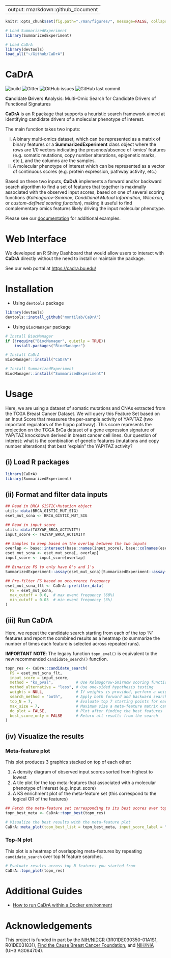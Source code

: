 
---
output: rmarkdown::github_document
---

<!-- README.md is generated from README.Rmd. Please edit that file -->

```r
knitr::opts_chunk$set(fig.path="./man/figures/", message=FALSE, collapse = TRUE, comment="")

# Load SummarizedExperiment
library(SummarizedExperiment)

# Load CaDrA
library(devtools)
load_all("~/Github/CaDrA")
```

# CaDrA

![build](https://github.com/montilab/cadra/workflows/rcmdcheck/badge.svg)
![Gitter](https://img.shields.io/gitter/room/montilab/cadra)
![GitHub issues](https://img.shields.io/github/issues/montilab/cadra)
![GitHub last commit](https://img.shields.io/github/last-commit/montilab/cadra)
  
**Ca**ndidate **Dr**ivers **A**nalysis: Multi-Omic Search for Candidate Drivers of Functional Signatures

**CaDrA** is an R package that supports a heuristic search framework aimed at identifying candidate drivers of a molecular phenotype of interest. 

The main function takes two inputs:

i) A binary multi-omics dataset, which can be represented as a matrix of binary features or a **SummarizedExperiment** class object where the rows are 1/0 vectors indicating the presence/absence of ‘omics’ features (e.g. somatic mutations, copy number alterations, epigenetic marks, etc.), and the columns are the samples.
ii) A molecular phenotype of interest which can be represented as a vector of continuous scores (e.g. protein expression, pathway activity, etc.)

Based on these two inputs, **CaDrA** implements a forward and/or backward search algorithm to find a set of features that together is maximally associated with the observed input scores, based on one of several scoring functions (*Kolmogorov-Smirnov*, *Conditional Mutual Information*, *Wilcoxon*, or *custom-defined scoring function*), making it useful to find complementary omics features likely driving the input molecular phenotype.

Please see our [documentation](https://montilab.github.io/CaDrA/) for additional examples.

# Web Interface

We developed an R Shiny Dashboard that would allow users to interact with **CaDrA** directly without the need to install or maintain the package.

See our web portal at [https://cadra.bu.edu/](https://cadra.bu.edu/)

# Installation

- Using `devtools` package

```r
library(devtools)
devtools::install_github("montilab/CaDrA")
```

- Using `BiocManager` package

```r
# Install BiocManager
if (!require("BiocManager", quietly = TRUE))
    install.packages("BiocManager")

# Install CaDrA
BiocManager::install("CaDrA")

# Install SummarizedExperiment
BiocManager::install("SummarizedExperiment")
```

# Usage

Here, we are using a dataset of somatic mutations and CNAs extracted from the TCGA Breast Cancer Dataset. We will query this Feature Set based on an Input Score that measures the per-sample activity of YAP/TAZ (two important regulators of the hippo pathway). This score represents the projection on the TCGA BrCa dataset of a gene expression signature of YAP/TAZ knockdown derived in breast cancer cell lines. Our question of interest: what is the combination of genetic features (mutations and copy number alterations) that best “explain” the YAP/TAZ activity?

## (i) Load R packages

```r
library(CaDrA)
library(SummarizedExperiment)
```

## (ii) Format and filter data inputs

```r
## Read in BRCA GISTIC+Mutation object
utils::data(BRCA_GISTIC_MUT_SIG)
eset_mut_scna <- BRCA_GISTIC_MUT_SIG

## Read in input score
utils::data(TAZYAP_BRCA_ACTIVITY)
input_score <- TAZYAP_BRCA_ACTIVITY

## Samples to keep based on the overlap between the two inputs
overlap <- base::intersect(base::names(input_score), base::colnames(eset_mut_scna))
eset_mut_scna <- eset_mut_scna[, overlap]
input_score <- input_score[overlap]

## Binarize FS to only have 0's and 1's
SummarizedExperiment::assay(eset_mut_scna)[SummarizedExperiment::assay(eset_mut_scna) > 1] <- 1.0

## Pre-filter FS based on occurrence frequency
eset_mut_scna_flt <- CaDrA::prefilter_data(
  FS = eset_mut_scna,
  max_cutoff = 0.6,  # max event frequency (60%)
  min_cutoff = 0.03  # min event frequency (3%)
)  
```

## (iii) Run CaDrA

Here, we repeat the candidate search starting from each of the top 'N' features and report the combined results as a heatmap (to summarize the number of times each feature is selected across repeated runs). 

**IMPORTANT NOTE**: The legacy function `topn_eval()` is equivalent to the new recommended `candidate_search()` function.

```r
topn_res <- CaDrA::candidate_search(
  FS = eset_mut_scna_flt,
  input_score = input_score,
  method = "ks_pval",          # Use Kolmogorow-Smirnow scoring function 
  method_alternative = "less", # Use one-sided hypothesis testing
  weights = NULL,              # If weights is provided, perform a weighted-KS test
  search_method = "both",      # Apply both forward and backward search
  top_N = 7,                   # Evaluate top 7 starting points for each search
  max_size = 7,                # Maximum size a meta-feature matrix can extend to
  do_plot = FALSE,             # Plot after finding the best features
  best_score_only = FALSE      # Return all results from the search
)
```

## (iv) Visualize the results

### Meta-feature plot

This plot produces 3 graphics stacked on top of each other: 

1. A density diagram of observed input scores sorted from highest to lowest 
2. A tile plot for the top meta-features that associated with a molecular phenotype of interest (e.g. input_score)
3. A KS enrichment plot of the meta-feature set (this correspond to the logical OR of the features)

```r
## Fetch the meta-feature set corresponding to its best scores over top N features searches
topn_best_meta <- CaDrA::topn_best(topn_res)

# Visualize the best results with the meta-feature plot
CaDrA::meta_plot(topn_best_list = topn_best_meta, input_score_label = "YAP/TAZ Activity")
```

### Top-N plot

This plot is a heatmap of overlapping meta-features by repeating `candidate_search` over top N feature searches.

```r
# Evaluate results across top N features you started from
CaDrA::topn_plot(topn_res) 
```

# Additional Guides

- [How to run CaDrA within a Docker environment](https://montilab.github.io/CaDrA/articles/docker.html)

# Acknowledgements

This project is funded in part by the [NIH/NIDCR](https://www.nidcr.nih.gov/) (3R01DE030350-01A1S1, R01DE031831), [Find the Cause Breast Cancer Foundation](https://findthecausebcf.org), and [NIH/NIA](https://www.nia.nih.gov/) (UH3 AG064704).

